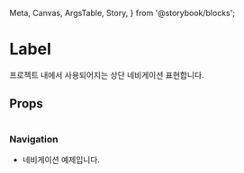   Meta,
  Canvas,
  ArgsTable,
  Story,
} from '@storybook/blocks';


<Meta title="molecules/Navigation" component={Navigation} />

# Label

프로젝트 내에서 사용되어지는 상단 네비게이션 표현합니다.

## Props

```ts

```

### Navigation

- 네비게이션 예제입니다.

<Canvas>
  <Navigation />
</Canvas>
